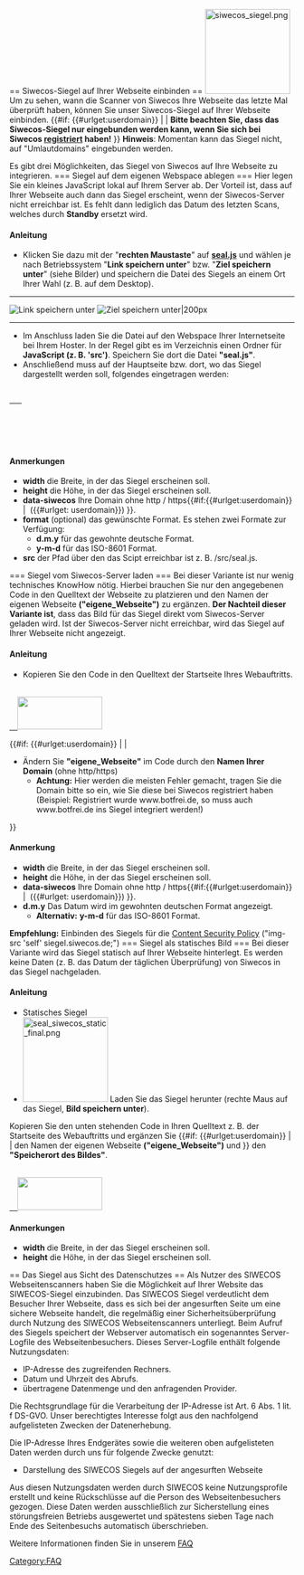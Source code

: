 <!--
#########################################################
-
-
-->== Siwecos-Siegel auf Ihrer Webseite einbinden ==<!--
-
-
#########################################################
-->
[[File:siwecos_siegel.png|left|150px|alt=Das Siwecos-Siegel zeigt Ihnen, wann Ihre Seite zuletzt geprüft wurde|link=https://siwecos.de]] Um zu sehen, wann die Scanner von Siwecos Ihre Webseite das letzte Mal überprüft haben, können Sie unser Siwecos-Siegel auf Ihrer Webseite einbinden.
{{#if: {{#urlget:userdomain}} | |
'''Bitte beachten Sie, dass das Siwecos-Siegel nur eingebunden werden kann, wenn Sie sich bei Siwecos [https://siwecos.de/app/#/register registriert] haben!'''
}}
'''Hinweis''': Momentan kann das Siegel nicht, auf "Umlautdomains" eingebunden werden.

Es gibt drei Möglichkeiten, das Siegel von Siwecos auf Ihre Webseite zu integrieren.
<!--
#########################################################
-
-
-->=== Siegel auf dem eigenen Webspace ablegen ===<!--
-
-
#########################################################
-->
Hier legen Sie ein kleines JavaScript lokal auf Ihrem Server ab. Der Vorteil ist, dass auf Ihrer Webseite auch dann das Siegel erscheint, wenn der Siwecos-Server nicht erreichbar ist. Es fehlt dann lediglich das Datum des letzten Scans, welches durch '''Standby''' ersetzt wird.

==== Anleitung ====

* Klicken Sie dazu mit der "'''rechten Maustaste'''" auf '''[https://siwecos.de/plugins/content/sealoftrust/seal.js seal.js]''' und wählen je nach Betriebssystem "'''Link speichern unter'''" bzw. "'''Ziel speichern unter'''" (siehe Bilder) und speichern die Datei des Siegels an einem Ort Ihrer Wahl (z. B. auf dem Desktop).
-----
[[File:kontextmenue_speichern.png|left|Link speichern unter]] [[File:kontext_menue_speichern2.png|Ziel speichern unter|200px]]
-----
* Im Anschluss laden Sie die Datei auf den Webspace Ihrer Internetseite bei Ihrem Hoster. In der Regel gibt es im Verzeichnis einen Ordner für '''JavaScript (z. B. 'src')'''. Speichern Sie dort die Datei '''"seal.js"'''.
* Anschließend muss auf der Hauptseite bzw. dort, wo das Siegel dargestellt werden soll, folgendes eingetragen werden:
 <a href="https&#58;//siwecos.de/scanned-by-siwecos/?data-siwecos={{#urlget:userdomain|eigene_Webseite}}">
    <svg width="150" height="58" id="siwecos-seal" data-format="d.m.y"/>
    <script src="Pfad zum seal.js"></script>
 </a>

==== Anmerkungen ====

*'''width''' die Breite, in der das Siegel erscheinen soll.
*'''height''' die Höhe, in der das Siegel erscheinen soll.
*'''data-siwecos''' Ihre Domain ohne http / https{{#if:{{#urlget:userdomain}} | &nbsp;({{#urlget: userdomain}}) }}.
*'''format''' (optional) das gewünschte Format. Es stehen zwei Formate zur Verfügung:
**'''d.m.y''' für das gewohnte deutsche Format.
**'''y-m-d''' für das ISO-8601 Format.
*'''src''' der Pfad über den das Scipt erreichbar ist z. B. /src/seal.js.
<!--
#########################################################
-
-
-->=== Siegel vom Siwecos-Server laden ===<!--
-
-
#########################################################
-->
Bei dieser Variante ist nur wenig technisches KnowHow nötig. Hierbei brauchen Sie nur den angegebenen Code in den Quelltext der Webseite zu platzieren und den Namen der eigenen Webseite '''("eigene_Webseite")''' zu ergänzen. '''Der Nachteil dieser Variante ist''', dass das Bild für das Siegel direkt vom Siwecos-Server geladen wird. Ist der Siwecos-Server nicht erreichbar, wird das Siegel auf Ihrer Webseite nicht angezeigt.

==== Anleitung ====

* Kopieren Sie den Code in den Quelltext der Startseite Ihres Webauftritts.
 <a href="https&#58;//siwecos.de/scanned-by-siwecos/?data-siwecos={{#urlget:userdomain|eigene_Webseite}}">
   <img width="150" height="58" src="https&#58;//siegel.siwecos.de/{{#urlget:userdomain|eigene_Webseite}}/d.m.y.svg">
 </a>

{{#if: {{#urlget:userdomain}} | |
* Ändern Sie '''"eigene_Webseite"''' im Code durch den '''Namen Ihrer Domain''' (ohne http/https)
** '''Achtung:''' Hier werden die meisten Fehler gemacht, tragen Sie die Domain bitte so ein, wie Sie diese bei Siwecos registriert haben (Beispiel: Registriert wurde www.botfrei.de, so muss auch www.botfrei.de ins Siegel integriert werden!)
}}

==== Anmerkung ====

*'''width''' die Breite, in der das Siegel erscheinen soll.
*'''height''' die Höhe, in der das Siegel erscheinen soll.
*'''data-siwecos''' Ihre Domain ohne http / https{{#if:{{#urlget:userdomain}} | &nbsp;({{#urlget: userdomain}}) }}.
*'''d.m.y''' Das Datum wird im gewohnten deutschen Format angezeigt.
**'''Alternativ:''' '''y-m-d''' für das ISO-8601 Format.

'''Empfehlung:''' Einbinden des Siegels für die [[Content-Security-Policy-Schwachstelle/DE|Content Security Policy]] ("img-src 'self' siegel.siwecos.de;")
<!--
#########################################################
-
-
-->=== Siegel als statisches Bild ===<!--
-
-
#########################################################
-->
Bei dieser Variante wird das Siegel statisch auf Ihrer Webseite hinterlegt. Es werden keine Daten (z. B. das Datum der täglichen Überprüfung) von Siwecos in das Siegel nachgeladen.

==== Anleitung ====

* Statisches Siegel
* [[File:seal_siwecos_static_final.png|left|150px|alt=Das Siwecos-Siegel zeigt Ihnen, dass Ihre Seite geprüft wurde|link=https://siwecos.de]] Laden Sie das Siegel herunter (rechte Maus auf das Siegel, '''Bild speichern unter''').
Kopieren Sie den unten stehenden Code in Ihren Quelltext z. B. der Startseite des Webauftritts und ergänzen Sie {{#if: {{#urlget:userdomain}} | | den Namen der eigenen Webseite '''("eigene_Webseite")''' und }} den '''"Speicherort des Bildes"'''.
 <a href="https&#58;//siwecos.de/scanned-by-siwecos/?data-siwecos={{#urlget:userdomain|eigene_Webseite}}">
   <img width="150" height="58" src="Speicherort des Bildes/seal_siwecos_static_final.png">
 </a>

==== Anmerkungen ====

*'''width''' die Breite, in der das Siegel erscheinen soll.
*'''height''' die Höhe, in der das Siegel erscheinen soll.
<!--
#########################################################
-
-
-->== Das Siegel aus Sicht des Datenschutzes ==<!--
-
-
#########################################################
-->
Als Nutzer des SIWECOS Webseitenscanners haben Sie die Möglichkeit auf Ihrer Website das SIWECOS-Siegel einzubinden. Das SIWECOS Siegel verdeutlicht dem Besucher Ihrer Webseite, dass es sich bei der angesurften Seite um eine sichere Webseite handelt, die regelmäßig einer Sicherheitsüberprüfung durch Nutzung des SIWECOS Webseitenscanners unterliegt. Beim Aufruf des Siegels speichert der Webserver automatisch ein sogenanntes Server-Logfile des Webseitenbesuchers. Dieses Server-Logfile enthält folgende Nutzungsdaten:

* IP-Adresse des zugreifenden Rechners.
* Datum und Uhrzeit des Abrufs.
* übertragene Datenmenge und den anfragenden Provider.

Die Rechtsgrundlage für die Verarbeitung der IP-Adresse ist Art. 6 Abs. 1 lit. f DS-GVO. Unser berechtigtes Interesse folgt aus den nachfolgend aufgelisteten Zwecken der Datenerhebung.

Die IP-Adresse Ihres Endgerätes sowie die weiteren oben aufgelisteten Daten werden durch uns für folgende Zwecke genutzt:

* Darstellung des SIWECOS Siegels auf der angesurften Webseite

Aus diesen Nutzungsdaten werden durch SIWECOS keine Nutzungsprofile erstellt und keine Rückschlüsse auf die Person des Webseitenbesuchers gezogen. Diese Daten werden ausschließlich zur Sicherstellung eines störungsfreien Betriebs ausgewertet und spätestens sieben Tage nach Ende des Seitenbesuchs automatisch überschrieben.

Weitere Informationen finden Sie in unserem [[Fragen_und_Antworten/DE | FAQ]]

[[Category:FAQ]]


